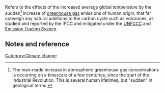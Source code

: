 Refers to the effects of the increased average global temperature by the sudden<ref name="sudden">The man-made increase in atmospheric greenhouse gas concentrations is occurring on a timescale of a few centuries, since the start of the Industrial Revolution. This is several human lifetimes, but "sudden" in geological terms.</ref> increase of [[greenhouse gas]] emissions of human origin, that far outweigh any natural additions to the carbon cycle{{w|carbon cycle}} such as volcanoes, as studied and reported by the IPCC{{w|Intergovernmental Panel on Climate Change}} and mitigated under the [http://unfccc.int/ UNFCCC]{{W|United Nations Framework Convention on Climate Change}} and [[Emission Trading System]].{{w|Emissions trading}}

== Notes and reference ==
{{reflist}}

{{stub}}
[[Category:Climate change]]
